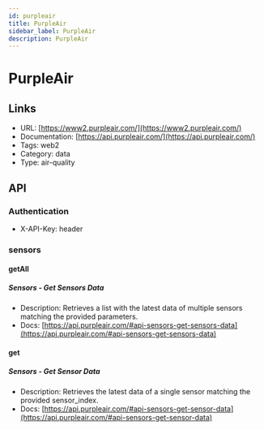 ```yaml
---
id: purpleair
title: PurpleAir
sidebar_label: PurpleAir
description: PurpleAir
---
```


# PurpleAir

## Links

* URL: [https://www2.purpleair.com/](https://www2.purpleair.com/)
* Documentation: [https://api.purpleair.com/](https://api.purpleair.com/)
* Tags: web2
* Category: data
* Type: air-quality

## API

### Authentication

* X-API-Key: header

### sensors

#### getAll

##### Sensors - Get Sensors Data

* Description: Retrieves a list with the latest data of multiple sensors matching the provided parameters.
* Docs: [https://api.purpleair.com/#api-sensors-get-sensors-data](https://api.purpleair.com/#api-sensors-get-sensors-data)

#### get

##### Sensors - Get Sensor Data

* Description: Retrieves the latest data of a single sensor matching the provided sensor_index.
* Docs: [https://api.purpleair.com/#api-sensors-get-sensor-data](https://api.purpleair.com/#api-sensors-get-sensor-data)
